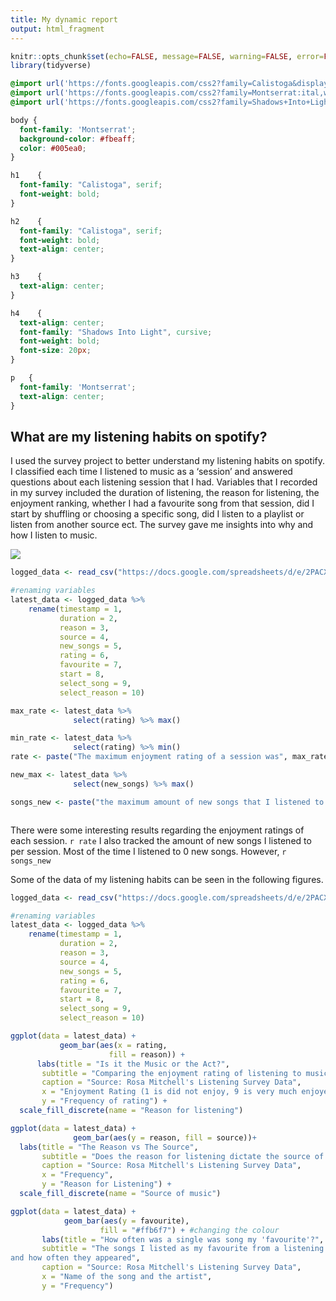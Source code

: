 ```yaml
---
title: My dynamic report
output: html_fragment
---
```


```r
knitr::opts_chunk$set(echo=FALSE, message=FALSE, warning=FALSE, error=FALSE)
library(tidyverse)
```

```css
@import url('https://fonts.googleapis.com/css2?family=Calistoga&display=swap');
@import url('https://fonts.googleapis.com/css2?family=Montserrat:ital,wght@0,100..900;1,100..900&display=swap');
@import url('https://fonts.googleapis.com/css2?family=Shadows+Into+Light&display=swap');

body {
  font-family: 'Montserrat';
  background-color: #fbeaff;
  color: #005ea0;
}

h1    {
  font-family: "Calistoga", serif;
  font-weight: bold;
}

h2    {
  font-family: "Calistoga", serif;
  font-weight: bold;
  text-align: center;
}

h3    {
  text-align: center;
}

h4    {
  text-align: center;
  font-family: "Shadows Into Light", cursive;
  font-weight: bold;
  font-size: 20px;
}

p   {
  font-family: 'Montserrat';
  text-align: center;
}

```

## What are my listening habits on spotify?

I used the survey project to better understand my listening habits on spotify. I classified each time I listened to music as a 'session' and answered questions about each listening session that I had. Variables that I recorded in my survey included the duration of listening, the reason for listening, the enjoyment ranking, whether I had a favourite song from that session, did I start by shuffling or choosing a specific song, did I listen to a playlist or listen from another source ect. The survey gave me insights into why and how I listen to music. 

![](music_meme.png)

```r
logged_data <- read_csv("https://docs.google.com/spreadsheets/d/e/2PACX-1vRzPeDfeBK7dfTaUOQCgW5-5Ns-hlTGi9O2A6D1Waech1ZyfAg7gO4CVRFaqCvoSgQLPuAIBdoa-dAw/pub?gid=1796407430&single=true&output=csv")

#renaming variables
latest_data <- logged_data %>%
    rename(timestamp = 1,
           duration = 2,
           reason = 3,
           source = 4,
           new_songs = 5,
           rating = 6,
           favourite = 7,
           start = 8,
           select_song = 9,
           select_reason = 10)

max_rate <- latest_data %>%
              select(rating) %>% max()

min_rate <- latest_data %>%
              select(rating) %>% min()
rate <- paste("The maximum enjoyment rating of a session was", max_rate, "out of 9. The minimum enjoyment rating of a session was", min_rate, "out of 9.")

new_max <- latest_data %>%
              select(new_songs) %>% max()

songs_new <- paste("the maximum amount of new songs that I listened to in one session was", new_max,". This must have been on a day that I was listening to spotify generated playlists.")



```
There were some interesting results regarding the enjoyment ratings of each session. `r rate` I also tracked the amount of new songs I listened to per session. Most of the time I listened to 0 new songs. However, `r songs_new`

Some of the data of my listening habits can be seen in the following figures.
      
```r
logged_data <- read_csv("https://docs.google.com/spreadsheets/d/e/2PACX-1vRzPeDfeBK7dfTaUOQCgW5-5Ns-hlTGi9O2A6D1Waech1ZyfAg7gO4CVRFaqCvoSgQLPuAIBdoa-dAw/pub?gid=1796407430&single=true&output=csv")

#renaming variables
latest_data <- logged_data %>%
    rename(timestamp = 1,
           duration = 2,
           reason = 3,
           source = 4,
           new_songs = 5,
           rating = 6,
           favourite = 7,
           start = 8,
           select_song = 9,
           select_reason = 10)

ggplot(data = latest_data) +
           geom_bar(aes(x = rating,
                      fill = reason)) +
      labs(title = "Is it the Music or the Act?",
       subtitle = "Comparing the enjoyment rating of listening to music with the reason for listening",
       caption = "Source: Rosa Mitchell's Listening Survey Data",
       x = "Enjoyment Rating (1 is did not enjoy, 9 is very much enjoyed)",
       y = "Frequency of rating") +
  scale_fill_discrete(name = "Reason for listening")

```



```r
ggplot(data = latest_data) +
              geom_bar(aes(y = reason, fill = source))+
  labs(title = "The Reason vs The Source",
       subtitle = "Does the reason for listening dictate the source of the music?",
       caption = "Source: Rosa Mitchell's Listening Survey Data",
       x = "Frequency",
       y = "Reason for Listening") +
  scale_fill_discrete(name = "Source of music")

```



```r
ggplot(data = latest_data) +
            geom_bar(aes(y = favourite), 
                    fill = "#ffb6f7") + #changing the colour 
       labs(title = "How often was a single was song my 'favourite'?",
       subtitle = "The songs I listed as my favourite from a listening session 
and how often they appeared",
       caption = "Source: Rosa Mitchell's Listening Survey Data",
       x = "Name of the song and the artist",
       y = "Frequency")


```


